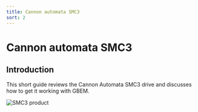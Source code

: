 ```yaml
---
title: Cannon automata SMC3
sort: 2
---
```



# Cannon automata SMC3

## Introduction

This short guide reviews the Cannon Automata SMC3 drive and discusses how to get it working with GBEM. 






<Image meta={smc3_product_shot} alt="SMC3 product" />
